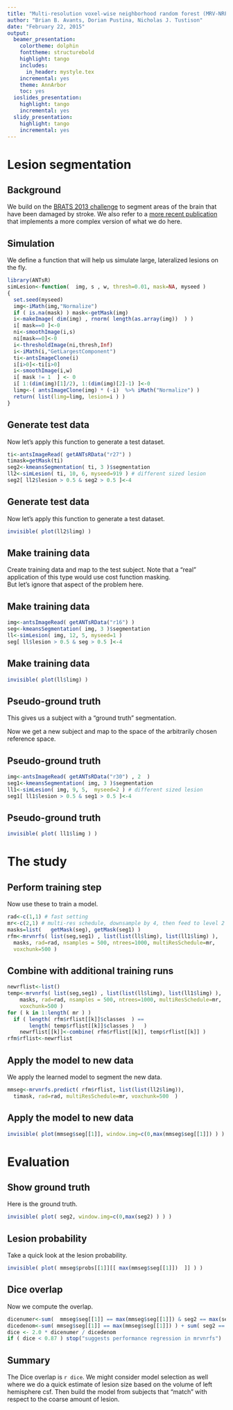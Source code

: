```yaml
---
title: "Multi-resolution voxel-wise neighborhood random forest (MRV-NRF) lesion segmentation"
author: "Brian B. Avants, Dorian Pustina, Nicholas J. Tustison"
date: "February 22, 2015"
output:
  beamer_presentation:
    colortheme: dolphin
    fonttheme: structurebold
    highlight: tango
    includes:
      in_header: mystyle.tex
    incremental: yes
    theme: AnnArbor
    toc: yes
  ioslides_presentation:
    highlight: tango
    incremental: yes
  slidy_presentation:
    highlight: tango
    incremental: yes
---
```


# Lesion segmentation

## Background

We build on the [BRATS 2013 challenge](http://www.ncbi.nlm.nih.gov/pubmed/25494501) to segment areas of the brain that have been damaged by stroke.  We also refer to a [more recent publication](http://onlinelibrary.wiley.com/doi/10.1002/hbm.23110/abstract) that implements a more complex version of what we do here.

## Simulation

We define a function that will help us simulate large, lateralized lesions on the fly.
```r
library(ANTsR)
simLesion<-function(  img, s , w, thresh=0.01, mask=NA, myseed )
{
  set.seed(myseed)
  img<-iMath(img,"Normalize")
  if ( is.na(mask) ) mask<-getMask(img)
  i<-makeImage( dim(img) , rnorm( length(as.array(img))  ) )
  i[ mask==0 ]<-0
  ni<-smoothImage(i,s)
  ni[mask==0]<-0
  i<-thresholdImage(ni,thresh,Inf)
  i<-iMath(i,"GetLargestComponent")
  ti<-antsImageClone(i)
  i[i>0]<-ti[i>0]
  i<-smoothImage(i,w)
  i[ mask != 1  ] <- 0
  i[ 1:(dim(img)[1]/2), 1:(dim(img)[2]-1) ]<-0
  limg<-( antsImageClone(img) * (-i)  %>% iMath("Normalize") )
  return( list(limg=limg, lesion=i ) )
}
```


## Generate test data

Now let's apply this function to generate a test dataset.
```r
ti<-antsImageRead( getANTsRData("r27") )
timask=getMask(ti)
seg2<-kmeansSegmentation( ti, 3 )$segmentation
ll2<-simLesion( ti, 10, 6, myseed=919 ) # different sized lesion
seg2[ ll2$lesion > 0.5 & seg2 > 0.5 ]<-4
```

## Generate test data

Now let's apply this function to generate a test dataset.
```r
invisible( plot(ll2$limg) )
```


## Make training data

Create training data and map to the test subject.  Note that
a "real" application of this type would use cost function masking.  
But let's ignore that aspect of the problem here.

## Make training data

```r
img<-antsImageRead( getANTsRData("r16") )
seg<-kmeansSegmentation( img, 3 )$segmentation
ll<-simLesion( img, 12, 5, myseed=1 )
seg[ ll$lesion > 0.5 & seg > 0.5 ]<-4
```


## Make training data

```r
invisible( plot(ll$limg) )
```

## Pseudo-ground truth

This gives us a subject with a "ground truth" segmentation.

Now we get a new subject and map to the space of the arbitrarily chosen reference space.

## Pseudo-ground truth

```r
img<-antsImageRead( getANTsRData("r30") , 2  )
seg1<-kmeansSegmentation( img, 3 )$segmentation
ll1<-simLesion( img, 9, 5,  myseed=2 ) # different sized lesion
seg1[ ll1$lesion > 0.5 & seg1 > 0.5 ]<-4
```


## Pseudo-ground truth

```r
invisible( plot( ll1$limg ) )
```


# The study

## Perform training step

Now use these to train a model.
```r
rad<-c(1,1) # fast setting
mr<-c(2,1) # multi-res schedule, downsample by 4, then feed to level 2
masks=list(   getMask(seg), getMask(seg1) )
rfm<-mrvnrfs( list(seg,seg1) , list(list(ll$limg), list(ll1$limg) ),
  masks, rad=rad, nsamples = 500, ntrees=1000, multiResSchedule=mr,
  voxchunk=500 )
```


## Combine with additional training runs

```r
newrflist<-list()
temp<-mrvnrfs( list(seg,seg1) , list(list(ll$limg), list(ll1$limg) ),
    masks, rad=rad, nsamples = 500, ntrees=1000, multiResSchedule=mr,
    voxchunk=500 )
for ( k in 1:length( mr ) )
  if ( length( rfm$rflist[[k]]$classes  ) ==
       length( temp$rflist[[k]]$classes )   )
    newrflist[[k]]<-combine( rfm$rflist[[k]], temp$rflist[[k]] )
rfm$rflist<-newrflist
```

## Apply the model to new data

We apply the learned model to segment the new data.
```r
mmseg<-mrvnrfs.predict( rfm$rflist, list(list(ll2$limg)),
  timask, rad=rad, multiResSchedule=mr, voxchunk=500  )
```

## Apply the model to new data
```r
invisible( plot(mmseg$seg[[1]], window.img=c(0,max(mmseg$seg[[1]]) ) ) )
```


# Evaluation

## Show ground truth

Here is the ground truth.
```r
invisible( plot( seg2, window.img=c(0,max(seg2) ) ) )
```


## Lesion probability

Take a quick look at the lesion probability.
```r
invisible( plot( mmseg$probs[[1]][[ max(mmseg$seg[[1]])  ]] ) )
```


## Dice overlap

Now we compute the overlap.
```r
dicenumer<-sum(  mmseg$seg[[1]] == max(mmseg$seg[[1]]) & seg2 == max(seg2) )
dicedenom<-sum( mmseg$seg[[1]] == max(mmseg$seg[[1]]) ) + sum( seg2 == max(seg2)  )
dice <- 2.0 * dicenumer / dicedenom
if ( dice < 0.87 ) stop("suggests performance regression in mrvnrfs")
```

## Summary

The Dice overlap is `r dice`.  We might consider model selection
as well where we do a quick estimate of lesion size based on the
volume of left hemisphere csf.  Then build the model from
subjects that "match" with respect to the coarse amount of lesion.
